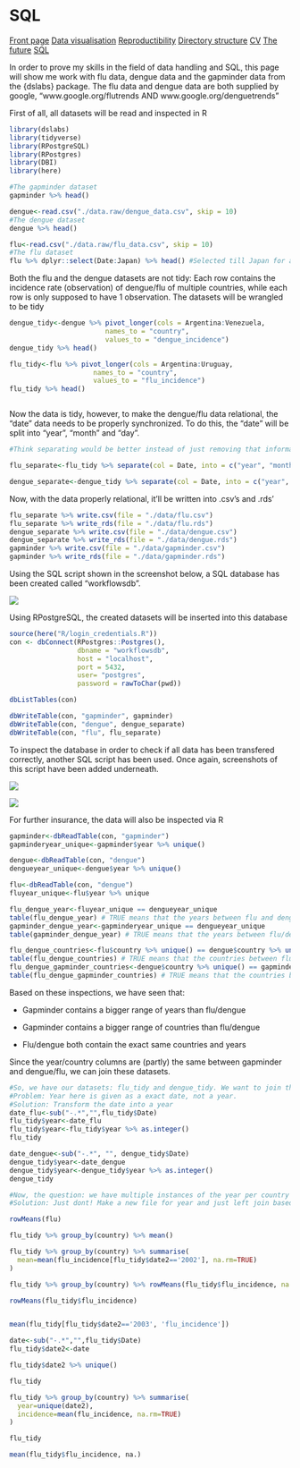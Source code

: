 # SQL

<body id="start">
<div class="topnav">
  <a href='index.html#frontpage'>Front page</a>
  <a href='data-visualisation.html#data-visualisation'>Data visualisation</a>
  <a href='reproductibility.html#Reproductibility'>Reproductibility</a>
  <a href='sorting-directories.html#sorting-directories'>Directory structure</a>
  <a href='cv.html#cv'>CV</a>
  <a href='plan-for-future.html#plan-for-future'>The future</a>
  <a href='sql.html#SQL'>SQL</a>
</div>

In order to prove my skills in the field of data handling and SQL, this page will show me work with flu data, dengue data and the gapminder data from the {dslabs} package. The flu data and dengue data are both supplied by google, "www.google.org/flutrends AND www.google.org/denguetrends"

First of all, all datasets will be read and inspected in R

```r
library(dslabs)
library(tidyverse)
library(RPostgreSQL)
library(RPostgres)
library(DBI)
library(here)
```


```r
#The gapminder dataset
gapminder %>% head()

dengue<-read.csv("./data.raw/dengue_data.csv", skip = 10)
#The dengue dataset
dengue %>% head()

flu<-read.csv("./data.raw/flu_data.csv", skip = 10)
#The flu dataset
flu %>% dplyr::select(Date:Japan) %>% head() #Selected till Japan for a cleaner table
```

Both the flu and the dengue datasets are not tidy: Each row contains the incidence rate (observation) of dengue/flu of multiple countries, while each row is only supposed to have 1 observation. The datasets will be wrangled to be tidy

```r
dengue_tidy<-dengue %>% pivot_longer(cols = Argentina:Venezuela,
                        names_to = "country",
                        values_to = "dengue_incidence")
dengue_tidy %>% head()

flu_tidy<-flu %>% pivot_longer(cols = Argentina:Uruguay,
                     names_to = "country",
                     values_to = "flu_incidence")
flu_tidy %>% head()



```

Now the data is tidy, however, to make the dengue/flu data relational, the "date" data needs to be properly synchronized. To do this, the "date" will be split into "year", "month" and "day".

```r
#Think separating would be better instead of just removing that information, never suffer information loss!!!

flu_separate<-flu_tidy %>% separate(col = Date, into = c("year", "month", "day"))

dengue_separate<-dengue_tidy %>% separate(col = Date, into = c("year", "month", "day"))

```

Now, with the data properly relational, it'll be written into .csv's and .rds'

```r
flu_separate %>% write.csv(file = "./data/flu.csv")
flu_separate %>% write_rds(file = "./data/flu.rds")
dengue_separate %>% write.csv(file = "./data/dengue.csv")
dengue_separate %>% write_rds(file = "./data/dengue.rds")
gapminder %>% write.csv(file = "./data/gapminder.csv")
gapminder %>% write_rds(file = "./data/gapminder.rds")
```


Using the SQL script shown in the screenshot below, a SQL database has been created called "workflowsdb".

<img src="./images/SQL_1.png">

Using RPostgreSQL, the created datasets will be inserted into this database



```r
source(here("R/login_credentials.R"))
con <- dbConnect(RPostgres::Postgres(),
                 dbname = "workflowsdb",
                 host = "localhost", 
                 port = 5432,
                 user= "postgres",
                 password = rawToChar(pwd))

dbListTables(con)

dbWriteTable(con, "gapminder", gapminder)
dbWriteTable(con, "dengue", dengue_separate)
dbWriteTable(con, "flu", flu_separate)
```

To inspect the database in order to check if all data has been transfered correctly, another SQL script has been used. Once again, screenshots of this script have been added underneath.

<img src="./images/SQL_2.png">

<img src="./images/SQL_3.png">

For further insurance, the data will also be inspected via R
```r
gapminder<-dbReadTable(con, "gapminder")
gapminderyear_unique<-gapminder$year %>% unique()

dengue<-dbReadTable(con, "dengue")
dengueyear_unique<-dengue$year %>% unique()

flu<-dbReadTable(con, "dengue")
fluyear_unique<-flu$year %>% unique

flu_dengue_year<-fluyear_unique == dengueyear_unique
table(flu_dengue_year) # TRUE means that the years between flu and dengue are the same, FALSE means that there's a year that's not the same
gapminder_dengue_year<-gapminderyear_unique == dengueyear_unique
table(gapminder_dengue_year) # TRUE means that the years between flu/dengue and gapminder are the same, FALSE means that there's a year that's not the same

flu_dengue_countries<-flu$country %>% unique() == dengue$country %>% unique()
table(flu_dengue_countries) # TRUE means that the countries between flu and dengue are the same, FALSE means that there's a country in 1 dataset that isn't in the other
flu_dengue_gapminder_countries<-dengue$country %>% unique() == gapminder$country %>% unique()
table(flu_dengue_gapminder_countries) # TRUE means that the countries between flu/dengue and gapminder are the same, FALSE means that there's a country in 1 dataset that isn't in the other
```

Based on these inspections, we have seen that:

- Gapminder contains a bigger range of years than flu/dengue

- Gapminder contains a bigger range of countries than flu/dengue

- Flu/dengue both contain the exact same countries and years

Since the year/country columns are (partly) the same between gapminder and dengue/flu, we can join these datasets.

```r
#So, we have our datasets: flu_tidy and dengue_tidy. We want to join them with gapminder by country AND year
#Problem: Year here is given as a exact date, not a year.
#Solution: Transform the date into a year
date_flu<-sub("-.*","",flu_tidy$Date)
flu_tidy$year<-date_flu
flu_tidy$year<-flu_tidy$year %>% as.integer()
flu_tidy

date_dengue<-sub("-.*", "", dengue_tidy$Date)
dengue_tidy$year<-date_dengue
dengue_tidy$year<-dengue_tidy$year %>% as.integer()
dengue_tidy

#Now, the question: we have multiple instances of the year per country in each file. I want to calculate the mean incidence per year per country. How?
#Solution: Just dont! Make a new file for year and just left join based on that!


```





```r
rowMeans(flu)

flu_tidy %>% group_by(country) %>% mean()

flu_tidy %>% group_by(country) %>% summarise(
  mean=mean(flu_incidence[flu_tidy$date2=='2002'], na.rm=TRUE)
)

flu_tidy %>% group_by(country) %>% rowMeans(flu_tidy$flu_incidence, na.rm=TRUE)

rowMeans(flu_tidy$flu_incidence)


mean(flu_tidy[flu_tidy$date2=='2003', 'flu_incidence'])

date<-sub("-.*","",flu_tidy$Date)
flu_tidy$date2<-date

flu_tidy$date2 %>% unique()

flu_tidy

flu_tidy %>% group_by(country) %>% summarise(
  year=unique(date2),
  incidence=mean(flu_incidence, na.rm=TRUE)
)

flu_tidy

mean(flu_tidy$flu_incidence, na.)
```


